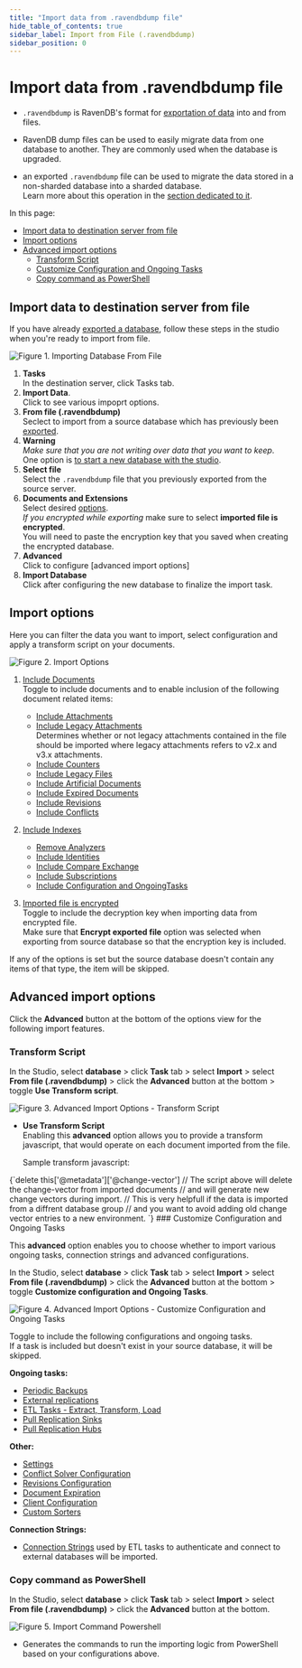 ```yaml
---
title: "Import data from .ravendbdump file"
hide_table_of_contents: true
sidebar_label: Import from File (.ravendbdump)
sidebar_position: 0
---
```



# Import data from .ravendbdump file
<Admonition type="note" title="Note">

* `.ravendbdump` is RavenDB's format for [exportation of data](../export-database.mdx) 
  into and from files.  

* RavenDB dump files can be used to easily migrate data from one database 
  to another.  They are commonly used when the database is upgraded.  

* an exported `.ravendbdump` file can be used to migrate the data stored 
  in a non-sharded database into a sharded database.  
  Learn more about this operation in the [section dedicated to it](../../../../sharding/import-and-export.mdx#import).  

In this page:

* [Import data to destination server from file](../../../../studio/database/tasks/import-data/import-data-file.mdx#import-data-to-destination-server-from-file)  
* [Import options](../../../../studio/database/tasks/import-data/import-data-file.mdx#import-options)  
* [Advanced import options](../../../../studio/database/tasks/import-data/import-data-file.mdx#advanced-import-options)  
    * [Transform Script](../../../../studio/database/tasks/import-data/import-data-file.mdx#transform-script)  
    * [Customize Configuration and Ongoing Tasks](../../../../studio/database/tasks/import-data/import-data-file.mdx#customize-configuration-and-ongoing-tasks)  
    * [Copy command as PowerShell](../../../../studio/database/tasks/import-data/import-data-file.mdx#copy-command-as-powershell)  

</Admonition>


## Import data to destination server from file
  
If you have already [exported a database](../export-database.mdx), follow these steps in the studio when you're ready to import from file.  

![Figure 1. Importing Database From File ](./assets/studio-view-import-fromfile-steps.png)

1. **Tasks**  
   In the destination server, click Tasks tab.  
2. **Import Data**.  
   Click to see various impoprt options.  
3. **From file (.ravendbdump)**  
   Seclect to import from a source database which has previously been [exported](../export-database.mdx).  
4. **Warning**  
   *Make sure that you are not writing over data that you want to keep*.  
   One option is [to start a new database with the studio](https://ravendb.net/docs/article-page/5.2/csharp/studio/database/create-new-database/general-flow).  
5. **Select file**  
   Select the `.ravendbdump` file that you previously exported from the source server.  
6. **Documents and Extensions**  
  Select desired [options](../../tasks/import-data/import-data-file.mdx#import-options).  
  *If you encrypted while exporting* make sure to select **imported file is encrypted**.  
  You will need to paste the encryption key that you saved when creating the encrypted database.  
7. **Advanced**  
   Click to configure [advanced import options]  
8. **Import Database**  
   Click after configuring the new database to finalize the import task.  





## Import options 

Here you can filter the data you want to import, select configuration and apply a transform script on your documents.

![Figure 2. Import Options](./assets/import-from-file-options.png)


1. [Include Documents](../../../../studio/database/documents/document-view.mdx)  
   Toggle to include documents and to enable inclusion of the following document related items:  
    - [Include Attachments](../../../../document-extensions/attachments/what-are-attachments.mdx)  
    - [Include Legacy Attachments](../../../../studio/database/create-new-database/from-legacy-files.mdx)  
     Determines whether or not legacy attachments contained in the file should be imported where legacy attachments refers to v2.x and v3.x attachments.  
    - [Include Counters](../../../../document-extensions/counters/overview.mdx)  
    - [Include Legacy Files](../../../../studio/database/create-new-database/from-legacy-files.mdx)  
    - [Include Artificial Documents](../../../../studio/database/indexes/create-map-reduce-index.mdx#artificial-documents--vs--regular-documents)  
    - [Include Expired Documents](../../../../server/extensions/expiration.mdx)  
    - [Include Revisions](../../../../document-extensions/revisions/overview.mdx)  
    - [Include Conflicts](../../../../client-api/cluster/document-conflicts-in-client-side.mdx)  
       
2. [Include Indexes](../../../../indexes/what-are-indexes.mdx)  
    - [Remove Analyzers](../../../../indexes/using-analyzers.mdx)  
    - [Include Identities](../../../../client-api/document-identifiers/working-with-document-identifiers.mdx)  
    - [Include Compare Exchange](../../../../client-api/operations/compare-exchange/overview.mdx)  
    - [Include Subscriptions](../../../../client-api/data-subscriptions/what-are-data-subscriptions.mdx)  
    - [Include Configuration and OngoingTasks](../../../../studio/database/tasks/import-data/import-from-ravendb.mdx#customize-configuration-and-ongoing-tasks) 
  
  
3. [Imported file is encrypted](../../../../server/security/overview.mdx#encryption)  
 Toggle to include the decryption key when importing data from encrypted file.  
 Make sure that **Encrypt exported file** option was selected when exporting from source database so that the encryption key is included.

 <Admonition type="note" title="Import settings for items that don't exist in source database" id="import-settings-for-items-that-don-t-exist-in-source-database" href="#import-settings-for-items-that-don-t-exist-in-source-database">
If any of the options is set but the source database doesn't contain any items of that type, the item will be skipped.
</Admonition>





## Advanced import options

Click the **Advanced** button at the bottom of the options view for the following import features.

### Transform Script

In the Studio, select **database** &gt; click **Task** tab &gt; select **Import** &gt; select **From file (.ravendbdump)** &gt; click the **Advanced** button at the bottom &gt; toggle **Use Transform script**.  

![Figure 3. Advanced Import Options - Transform Script](./assets/import-from-file-advanced-transform-script.png)

- **Use Transform Script**  
  Enabling this **advanced** option allows you to provide a transform javascript, that would operate on each document imported from the file.  

  Sample transform javascript:  

<TabItem value="javascript" label="javascript">
<CodeBlock language="javascript">
{`delete this['@metadata']['@change-vector']
// The script above will delete the change-vector from imported documents
// and will generate new change vectors during import. 
// This is very helpfull if the data is imported from a diffrent database group
// and you want to avoid adding old change vector entries to a new environment. 
`}
</CodeBlock>
</TabItem>
### Customize Configuration and Ongoing Tasks

This **advanced** option enables you to choose whether to import various ongoing tasks, connection strings and advanced configurations.

In the Studio, select **database** &gt; click **Task** tab &gt; select **Import** &gt; select **From file (.ravendbdump)** &gt; click the **Advanced** button at the bottom &gt; toggle **Customize configuration and Ongoing Tasks**.  

![Figure 4. Advanced Import Options - Customize Configuration and Ongoing Tasks](./assets/import-from-file-advanced-configuration-ongoing-tasks.png)

Toggle to include the following configurations and ongoing tasks.  
If a task is included but doesn't exist in your source database, it will be skipped.  

**Ongoing tasks:**

- [Periodic Backups](../../../../studio/database/tasks/backup-task.mdx)  
- [External replications](../../../../studio/database/tasks/ongoing-tasks/external-replication-task.mdx)  
- [ETL Tasks - Extract, Transform, Load](../../../../server/ongoing-tasks/etl/basics.mdx)  
- [Pull Replication Sinks](../../../../studio/database/tasks/ongoing-tasks/hub-sink-replication/overview.mdx)  
- [Pull Replication Hubs](../../../../studio/database/tasks/ongoing-tasks/hub-sink-replication/overview.mdx)  

**Other:**

- [Settings](../../../../studio/database/settings/database-settings.mdx)  
- [Conflict Solver Configuration](../../../../client-api/operations/server-wide/modify-conflict-solver.mdx)  
- [Revisions Configuration](../../../../document-extensions/revisions/client-api/operations/configure-revisions.mdx)  
- [Document Expiration](../../../../server/extensions/expiration.mdx)  
- [Client Configuration](../../../../studio/server/client-configuration.mdx)  
- [Custom Sorters](../../../../indexes/querying/sorting.mdx#creating-a-custom-sorter)  

**Connection Strings:**

- [Connection Strings](../../../../client-api/operations/maintenance/connection-strings/add-connection-string.mdx) used by ETL tasks to authenticate and connect to external databases will be imported.
### Copy command as PowerShell

In the Studio, select **database** &gt; click **Task** tab &gt; select **Import** &gt; select **From file (.ravendbdump)** &gt; click the **Advanced** button at the bottom.  

![Figure 5. Import Command Powershell](./assets/import-command-powershell.png)

- Generates the commands to run the importing logic from PowerShell based on your configurations above.  



